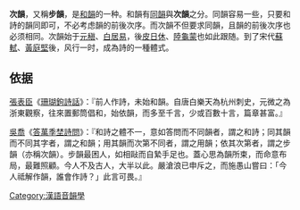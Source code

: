 {{expand|time=2007-09-26T20:15:48Z}}
'''次韻'''，又稱'''步韻'''，是[[和韻|和韻]]的一种。和韻有[[同韻|同韻]]與'''次韻'''之分。同韻容易一些，只要和詩的韻同即可，不必考虑韻的前後次序。而次韻不但要求同韻，且韻的前後次序也必须相同。次韻始于[[元稹|元稹]]、[[白居易|白居易]]，後[[皮日休|皮日休]]、[[陸龜蒙|陸龜蒙]]也如此跟随。到了宋代[[蘇軾|蘇軾]]、[[黃庭堅|黃庭堅]]後，风行一时，成為詩的一種體式。

==依据==
[[張表臣|張表臣]]《[[s:珊瑚鉤詩話|珊瑚鉤詩話]]》：『前人作詩，未始和韻。自唐白樂天為杭州刺史，元微之為浙東觀察，往來置郵筒倡和，始依韻，而多至千言，少或百數十言，篇章甚富。』

[[吳喬|吳喬]]《[[s:答萬季埜詩問|答萬季埜詩問]]》：『和詩之體不一，意如答問而不同韻者，謂之和詩；同其韻而不同其字者，謂之和韻；用其韻而次第不同者，謂之用韻；依其次第者，謂之步韻（亦稱次韻）。步韻最困人，如相敺而自縶手足也。蓋心思為韻所束，而命意布局，最難照顧。今人不及古人，大半以此。嚴滄浪已申斥之，而施愚山嘗曰：「今人祗解作韻，誰會作詩？」此言可畏。』

[[Category:漢語音韻學|Category:漢語音韻學]]